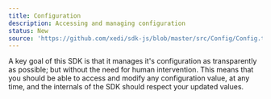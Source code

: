 ```yaml
---
title: Configuration
description: Accessing and managing configuration
status: New
source: 'https://github.com/xedi/sdk-js/blob/master/src/Config/Config.ts'
---
```



A key goal of this SDK is that it manages it's configuration as transparently as possible; but without the need for human intervention. This means that you should be able to access and modify any configuration value, at any time, and the internals of the SDK should respect your updated values.

<GithubIssue issue-id="1" />

